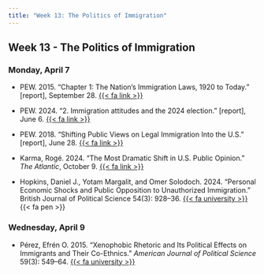 ```yaml
---
title: "Week 13: The Politics of Immigration"
---
```


::: {.content-visible when-format="pdf"}

## Week 13 - The Politics of Immigration

:::


[//]: <> (Need to write intro)

### Monday, April 7

- PEW. 2015. "Chapter 1: The Nation's Immigration Laws, 1920 to Today." [report], September 28. [{{< fa link >}}](https://www.pewresearch.org/hispanic/2015/09/28/chapter-1-the-nations-immigration-laws-1920-to-today/)

- PEW. 2024. "2. Immigration attitudes and the 2024 election." [report], June 6. [{{< fa link >}}](https://www.pewresearch.org/politics/2024/06/06/immigration-attitudes-and-the-2024-election/)

- PEW. 2018. "Shifting Public Views on Legal Immigration Into the U.S." [report], June 28. [{{< fa link >}}](https://www.pewresearch.org/politics/2018/06/28/shifting-public-views-on-legal-immigration-into-the-u-s/)

- Karma, Rogé. 2024. "The Most Dramatic Shift in U.S. Public Opinion." *The Atlantic*, October 9. [{{< fa link >}}](https://www.theatlantic.com/politics/archive/2024/10/immigration-public-opinion-reversal/680196/)

- Hopkins, Daniel J., Yotam Margalit, and Omer Solodoch. 2024. "Personal Economic Shocks and Public Opposition to Unauthorized Immigration." British Journal of Political Science 54(3): 928–36. [{{< fa university >}}](https://go.openathens.net/redirector/agnesscott.edu?url=https%3A%2F%2Fwww.cambridge.org%2Fcore%2Fjournals%2Fbritish-journal-of-political-science%2Farticle%2Fpersonal-economic-shocks-and-public-opposition-to-unauthorized-immigration%2F6E97F20DC97D4EB6587BCCD2B31DF3FF) {{< fa pen >}}


### Wednesday, April 9

- Pérez, Efrén O. 2015. "Xenophobic Rhetoric and Its Political Effects on Immigrants and Their Co-Ethnics." *American Journal of Political Science* 59(3): 549–64. [{{< fa university >}}](https://go.openathens.net/redirector/agnesscott.edu?url=https%3A%2F%2Fdoi.org%2F10.1111%2Fajps.12131)



